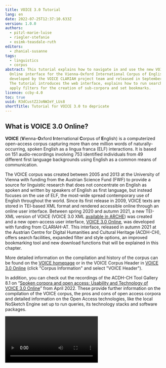 ```yaml
---
title: VOICE 3.0 Tutorial
lang: en
date: 2022-07-25T12:37:10.633Z
version: 1.0.0
authors:
  - pitzl-marie-luise
  - riegler-stefanie
  - osimk-teasdale-ruth
editors:
  - zhanial-susanne
tags:
  - linguistics
  - corpus
abstract: This tutorial explains how to navigate in and use the new VOICE 3.0
  Online interface for the Vienna-Oxford International Corpus of English,
  developed by the VOICE CLARIAH project team and released in September 2021.
  The tutorial introduces the web interface, explains how to run search queries,
  apply filters for the creation of sub-corpora and set bookmarks.
licence: ccby-4.0
toc: true
uuid: R3dCustZ2JoNW2eY_LUs8
shortTitle: Tutorial for VOICE 3.0 to depricate
---
```

## What is VOICE 3.0 Online?

**VOICE** (**V**ienna-**O**xford **I**nternational **C**orpus of **E**nglish) is a computerized open-access corpus capturing more than one million words of naturally-occurring, spoken English as a lingua franca (ELF) interactions. It is based on 151 audio-recordings involving 753 identified individuals from 49 different first language backgrounds using English as a common means of communication.

The VOICE corpus was created between 2005 and 2013 at the University of Vienna with funding from the Austrian Science Fund (FWF) to provide a source for linguistic research that does not concentrate on English as spoken and written by speakers of English as first language, but instead focuses on the use of ELF, the most-wide spread contemporary use of English throughout the world. Since its first release in 2009, VOICE texts are stored in TEI-based XML format and rendered accessible online through an online user interface. Between spring 2020 and autumn 2021, a new TEI-XML version of VOICE (VOICE 3.0 XML [available in ARCHE](https://arche.acdh.oeaw.ac.at/browser/oeaw_detail/171762)) was created and a new open-access user interface, [VOICE 3.0 Online](https://voice3.acdh.oeaw.ac.at), was developed with funding from CLARIAH-AT. This interface, released in autumn 2021 at the Austrian Centre for Digital Humanities and Cultural Heritage (ACDH-CH), offers search facilities, expanded filter and style options, an improved bookmarking tool and new download functions that will be explained in this chapter. 

More detailed information on the compilation and history of the corpus can be found on the [VOICE homepage](https://voice.acdh.oeaw.ac.at/aboutvoice) or in the VOICE Corpus Header in [VOICE 3.0 Online](https://voice3.acdh.oeaw.ac.at/#/tool) (click "Corpus Information" and select "VOICE Header").

In addition, you can check out the recordings of the ACDH-CH Tool Gallery 8.1 on “[Spoken corpora and open access: Usability and Technology of VOICE 3.0 Online](https://www.youtube.com/playlist?list=PLN0wiGwlUlbem5euvpMLxpnkDljOZ6k_2)” from April 2022. These provide further information on the compilation of the VOICE corpus, the pros and cons of open access corpora and detailed information on the Open Access technologies, like the local NoSketch Engine set up to run queries, its technology stacks and software packages.

<Video provider="youtube" id="k5VG79YNiyM" caption="Tool Gallery, Input 1: The case of VOICE" />

## Accessing VOICE 3.0

To access VOICE 3.0 Online, go to [https://voice3.acdh.oeaw.ac.at](https://voice3.acdh.oeaw.ac.at/). If this is your first visit with a particular PC or particular internet browser, you will first be asked to accept – or decline – the use of tracking and cookies. In VOICE 3.0, cookies are used in an anonymous fashion only, without collecting data that can be tracked back to an individual. You can also opt out and use VOICE without cookies. Both settings can also be changed later on in the frontend as well. 

Once you have selected your preferences for cookies, the content in the blue area of the **landing page** **changes**. It now gives you the option to explore VOICE, either by **typing in a search query** or by simply clicking "**Browse**" - this takes you to the actual VOICE 3.0 Online interface.

<Figure src="images/voice3-0_startwebinterface.png">
VOICE 3.0 Web Interface
</Figure>

The standard design of the VOICE 3.0 web interface is made up of three main areas:

- The area on the **left-hand side** contains the **corpus tree**. The first order of organization is domain. By activating the **SPET** (**SP**eech **E**vent **T**ype) shifter above the corpus tree, the second layer of organization according to speech event types is made available. By clicking on the small arrow next to a domain, a list with the speech events in this domain appears and displays the unique ID of each speech event. An audio symbol next to an ID indicates that a sound file is available for this event. When you click on a particular speech event, it will be opened on the right-hand side.
- The **middle area** contains the **search field** and will display the **search results** once a query has been run.
- On the **right-hand side**, users are initially greeted by a **welcome text**. As soon as you have started using the corpus, the **entire transcripts** or corpus information on the speech events you have selected, as well as **metadata** from TEI headers will be displayed here. Once a particular speech event has been opened, you **can switch between different styles** (VOICE, PLAIN, POS and XML). If a sound file is available, you can use the **audio player at the bottom**. Several speech events can be opened next to each other and can be navigated via separate tabs.

The **buttons above the right-hand area** are especially useful: the big button “**Corpus information**” gives you access to more extensive PDF manuals, like the search manual and the VOICE transcription conventions. The **two symbols** next to "Corpus information" allow you to **adjust the display settings**: with the left icon, you can **merge colons**, the right icon allows to adjust the display to a **narrow screen** (e.g. for a mobile phone). Clicking on the same icon again brings you back to the default view.

The new VOICE 3.0 Online interface provides many integrated tool tips, pop-ups and links to more extensive PDFs with corpus documentation. The goal has been to design an interface that is easy and intuitive to navigate and immediately provides short explanations to the user, while also offering links to more extensive guidelines where useful or necessary.

The following clip offers an introductory tour of the VOICE 3.0 Online interface and explains its main areas and buttons.

<Video provider="youtube" id="yams7cMjnkk" caption="Introduction to VOICE 3.0 Online Interface" />

#### Quiz: It's your turn!

**Test your knowledge of the VOICE 3.0 Interface**

<Quiz>
  <Quiz.Card>
    <Quiz.MultipleChoice variant="single">
      <Quiz.Question>
        For a research paper, you are looking for interactions between ELF speakers of English in academic contexts. Which of the five domains available in VOICE 3.0 Online might contain such speech events? Tick the correct answer.
      </Quiz.Question>

      <Quiz.MultipleChoice.Option>
        PB
      </Quiz.MultipleChoice.Option>

      <Quiz.MultipleChoice.Option>
        PR and LE
      </Quiz.MultipleChoice.Option>

      <Quiz.MultipleChoice.Option isCorrect>
        PR and ED
      </Quiz.MultipleChoice.Option>

      <Quiz.MultipleChoice.Option>
        ED and LE
      </Quiz.MultipleChoice.Option>

      <Quiz.Message type="correct">
        Correct! In order to find appropriate events, look into the two domains PR (professional and research/science) and ED (educational). Tip: Hovering over the domain abbreviation with your mouse reveals a short definition of the domain.
      </Quiz.Message>

      <Quiz.Message type="incorrect">
        Sorry! Have a look at the domain descriptions again, either by hovering over the domains with your mouse in the corpus tree on the left or by going to Corpus information and VOICE Header.
      </Quiz.Message>
    </Quiz.MultipleChoice>
  </Quiz.Card>

  <Quiz.Card>
    <Quiz.MultipleChoice variant="multiple">
      <Quiz.Question>
        You are really satisfied with your search results and you want to cite the VOICE corpus in your research paper. Where can you find the biographical information in the VOICE 3.0 Online interface? Tick ALL options that lead to the desired result.
      </Quiz.Question>

      <Quiz.MultipleChoice.Option isCorrect>
        I go to “Corpus information” and click on “How to cite VOICE”.
      </Quiz.MultipleChoice.Option>

      <Quiz.MultipleChoice.Option isCorrect>
        At the bottom of the website, in the middle, I can immediately find the short citation for VOICE 3.0 Online. The long version appears when hovering over the small “i” icon.
      </Quiz.MultipleChoice.Option>

      <Quiz.MultipleChoice.Option isCorrect>
        I go to the VOICE project homepage at voice.acdh.oeaw\.ac.at and look for the necessary information there.
      </Quiz.MultipleChoice.Option>

      <Quiz.Message type="correct">
        Well done! All answers are correct. In fact, there are various options to find the information for your bibliography.
      </Quiz.Message>

      <Quiz.Message type="incorrect">
        Your chosen option was definitely correct, but what about the other options stated?
      </Quiz.Message>
    </Quiz.MultipleChoice>
  </Quiz.Card>
</Quiz>


## Searches in VOICE 3.0

Searches can be easily carried out with the help of the **search field** at the top left corner of the middle area. Once a search has been run, all search results will be displayed in this area. You can then adjust the display of your results by switching between the different **styles** offered (i.e. **VOICE, PLAIN, POS,** and **XML**). For VOICE, PLAIN and POS, you can additionally choose to display results in **KWIC** (KeyWord In Context) view. When you choose VOICE or POS style, further modifications are possible by using the options offered at the bottom. These allow you to selectively display - or hide - different mark-up categories according to your research needs or to change the representation of POS (part-of-speech) tags.

### Simple Searches

#### Token search (word form)

In order to search for a word or word form (i.e. token queries), enter the word using lower-case characters, e.g. _speak_. Please note that all queries are case-sensitive and tokens are searched for with lower case characters, e.g. _i speak french,_ as this is how they are represented in VOICE transcripts. You can, of course, search for phrases (i.e. token token) as well.

If you want to search for contracted forms, like _wanna, gonna, don’t,_ etc., you need to insert a space before the contracted part in your query in VOICE 3.0 Online, i.e.: _wan na, gon na, do n’t, it ‘s_.

#### Lemma search

A lemma is the basic form of a word, which represents all declensions and inflected forms of a word, e.g. _walk_ is the lemma of _walk, walks, walking_. To search for all tokens of a lemma, use the form “l:lemma”, e.g. _l:walk_.

#### POS search

POS, or **P**art-**o**f **S**peech annotations, allow searching for the morphosyntactic categories of tokens. Each token in VOICE has been annotated with an individual POS tag for morphological form, and, in parentheses, for syntactic function. Often, these are identical, as in _professional_JJ(JJ)_, but they may also diverge.

If a POS tag is searched for without further specification in VOICE 3.0 Online, both positions (i.e. form and function) are searched. If you want to search them separately, use _p:POS_ for form position or _f:POS_ for function position.

For POS searches, enter the POS tag in capital letters. For further details, please go to the [POS tagging manual](https://voice.acdh.oeaw.ac.at/wp-content/uploads/2021/04/POS-tagging-and-lemmatization-manual.pdf) and consult the [VOICE Tagset](https://voice.acdh.oeaw.ac.at/wp-content/uploads/2021/04/Short-POS-tagset.pdf).

#### Mark-up search

As an entirely novel feature of VOICE 3.0 Online, conversational mark-up can now be searched for and retrieved in different ways in the new interface. Users can:

- search for **tokenized mark-up**, such as **pauses** (e.g.: _1, _2, etc.) or **laughter** (e.g.:_ @, @@). The numbers 1, 2, etc. or number of symbols indicate the length of pauses or laughter represented in the transcripts.
- or search for **POS tags** **indicating mark-up**, such as **PVC** (pronunciation variations & coinages), **ONO** (onomatopoeic noises), etc.
- In addition, VOICE 3.0 Online offers the **possibility to search for** words, POS and lemmas that occur within and between **stretches of conversational mark-up** in the corpus, such as stretches of s**peaking modes, non-English speech,** or **overlapping speech**, by using pointed brackets, e.g. `<soft/>, <L1ita/>, or <ol/>.`
- Furthermore, to search within mark-up, the search-words “within” or “containing” can be used to search for tokens, POS or lemma. For example, the search phrase _really within `<ol/>`_ gives you all results of the word really within overlapping speech.

Detailed examples for mark-up searches are provided in section 6 of the VOICE 3.0 Online [search manual](https://voice.acdh.oeaw.ac.at/wp-content/uploads/2021/09/Search-manual-VOICE-3.0-Online.pdf).

The VOICE tagging scheme has been said to be especially strong in displaying features typical of spoken language. This is possible because already during the early stages of the corpus compilation, it was decided to add additional tags to the [PENN Treebank tagset](https://www.ling.upenn.edu/courses/Fall_2003/ling001/penn_treebank_pos.html) to represent spoken features in the corpus. The following illustration shows some examples of spoken features that have been tagged and thus allow powerful searches in VOICE:

<Figure src="images/voice-pos-tagging-spoken-features.png">
VOICE POS tagging - spoken features
</Figure>

Detailed examples for mark-up searches are provided in section 6 of the VOICE 3.0 Online [search manual](https://voice.acdh.oeaw.ac.at/wp-content/uploads/2021/09/Search-manual-VOICE-3.0-Online.pdf).

#### Quiz - It's your turn!

**Simple Searches in VOICE 3.0 Online**

<Quiz>
  <Quiz.Card>
    <Quiz.MultipleChoice variant="single">
      <Quiz.Question>
        How many instances of the word _English_ does a simple search in VOICE 3.0 Online yield?
      </Quiz.Question>

      <Quiz.MultipleChoice.Option>
        14
      </Quiz.MultipleChoice.Option>

      <Quiz.MultipleChoice.Option isCorrect>
        1329
      </Quiz.MultipleChoice.Option>

      <Quiz.MultipleChoice.Option>
        5031
      </Quiz.MultipleChoice.Option>

      <Quiz.MultipleChoice.Option>
        406
      </Quiz.MultipleChoice.Option>

      <Quiz.Message type="correct">
        Well done! If you got 1329 results, then you have correctly entered the token English in lowercase letters.
      </Quiz.Message>

      <Quiz.Message type="incorrect">
        Sorry! Try again and check how you need to search for a token in VOICE 3.0 Online.
      </Quiz.Message>
    </Quiz.MultipleChoice>
  </Quiz.Card>

  <Quiz.Card>
    <Quiz.MultipleChoice variant="single">
      <Quiz.Question>
        Humour and laughter are important topics in ELF research. VOICE 3.0 Online allows you to search for laughter in VOICE data in various forms. Which of these queries gives you stretches of laughingly spoken sequences?
      </Quiz.Question>

      <Quiz.MultipleChoice.Option>
        \_@+
      </Quiz.MultipleChoice.Option>

      <Quiz.MultipleChoice.Option isCorrect>
        \<@/>
      </Quiz.MultipleChoice.Option>

      <Quiz.MultipleChoice.Option>
        \_@
      </Quiz.MultipleChoice.Option>

      <Quiz.MultipleChoice.Option>
        Q
      </Quiz.MultipleChoice.Option>

      <Quiz.Message type="correct">
        Well done! By using pointed brackets, you can search for stretches of conversational mark-up, such as laughter. Laughter is represented by the symbol @ in VOICE.
      </Quiz.Message>

      <Quiz.Message type="incorrect">
        The first answer option searches for strings of tokenized laughter of any lenght, while with the third answer option you search for a particular number of tokenized laughter. The fourth and final answer option is no valid search.
      </Quiz.Message>
    </Quiz.MultipleChoice>
  </Quiz.Card>

  <Quiz.Card>
    <Quiz.MultipleChoice variant="single">
      <Quiz.Question>
        You want to find out if word coinages are frequently uttered softly or whispered. Which of the options below will **not** yield meaning results for this search? Tip: consult the POS tagging and search manual!
      </Quiz.Question>

      <Quiz.MultipleChoice.Option>
        PVC within \<soft/>
      </Quiz.MultipleChoice.Option>

      <Quiz.MultipleChoice.Option isCorrect>
        PVC \<soft/>
      </Quiz.MultipleChoice.Option>

      <Quiz.MultipleChoice.Option>
        \<soft/> containing PVC
      </Quiz.MultipleChoice.Option>

      <Quiz.MultipleChoice.Option>
        PVC within \<whispering/>
      </Quiz.MultipleChoice.Option>

      <Quiz.Message type="correct">
        Correct. This query searches for a string of PVC (pronunciation variation and coinage) followed by a softly spoken sequence.
      </Quiz.Message>

      <Quiz.Message type="incorrect">
        Check your results and try out the other stated options in the VOICE 3.0 Online interface – which of them provides the correct answer to your search for softly or whispered word coinages?
      </Quiz.Message>
    </Quiz.MultipleChoice>
  </Quiz.Card>

  <Quiz.Card>
    <Quiz.MultipleChoice variant="single">
      <Quiz.Question>
        You are interested in the use of code-switches into French, which is not the L1 of a speaker. How do you search for this?
      </Quiz.Question>

      <Quiz.MultipleChoice.Option>
        \<LQ/>
      </Quiz.MultipleChoice.Option>

      <Quiz.MultipleChoice.Option>
        \<L/>
      </Quiz.MultipleChoice.Option>

      <Quiz.MultipleChoice.Option>
        \<L1fre/>
      </Quiz.MultipleChoice.Option>

      <Quiz.MultipleChoice.Option>
        \<LNfre/>
      </Quiz.MultipleChoice.Option>

      <Quiz.Message type="correct">
        Correct!
      </Quiz.Message>

      <Quiz.Message type="incorrect">
        Have a look at the search manual in the Corpus Information and check your search query.
      </Quiz.Message>
    </Quiz.MultipleChoice>
  </Quiz.Card>
</Quiz>


### Fine-tuning your searches:

#### Placeholders

In order to adjust the search results to the needs of your research question, the following **placeholders** might be useful:

- **. Full stop:** matches any single character. You can perceive this as a kind of universal joker. Example: Searching for _hi._ results in: _him, his, hit_, etc.
- **\[…]** **Character class:** matches any character contained in the brackets, e.g. _h\[ai]t_ – _hat, hit_
- **[^…] Inverted character class:** matches any character not contained in the bracket, e.g. _h[^ai] – hot, hut_
- **? Question mark:** the preceding element can appear 0 or 1 times, i.e. it is optional. Example: _houses?_ – _house, houses_
- **+ Plus:** the preceding element must appear 1 or more times, i.e. it is not optional and might be repeated. Example: _house.+_ results in _houses, household, housewives_, i.e. all words that start with house plus at least one more character.
- **\* Asterisk:** particularly useful, since the preceding element can appear 0 or more times, i.e. it is optional and might be repeated.
- **(…) Brackets:** these can be used to group characters (and even regular expressions) to form new elements. In addition, we can combine them with the quantifiers ?, +, and * and let them operate on specified groups. Example: _(wo)?man - man, woman_

<SideNote type="info" title="Info:">
You might be familiar with the usage of wildcards, i.e. plain ?, +, or * from other tools. In wildcard syntax, the asterisk, for example denotes “zero or more characters”. **VOICE 3.0 Online**, however, **uses regex** (regular expressions). Here, the symbols work as quantifiers which operate on the preceding element. In regex, the use of the asterisk in _hous*_ will only quantify the final “e” and thus will only match _hous, house, housee, houseeee_, etc.

If you want to use the **symbols as wildcards**, you have to place the **placeholder character** “.” (full stop) in front of them. Thus, searching for _house.+_ will result in _house, houses, household, housewives_, etc., or _.+ize_ in _organize, apologize, harmonize,_ etc.
</SideNote>

To gain even more precise control over the number of allowed and necessary character repetitions, you can use curly brackets with _min,max_. Leaving the max empty means there is no upper limit (see section 3.2 of the [search manual](https://voice.acdh.oeaw.ac.at/wp-content/uploads/2021/09/Search-manual-VOICE-3.0-Online.pdf)).

#### Boolean Operators in VOICE 3.0

- **AND** is represented by a **comma**. Note that there is no space between the conditions. Thus, entering condition1,condition2 will yield results which matches both conditions. Any sequence of items before and after the comma is possible, e.g.: _walk,NN_ - finds tokens of _walk_ tagged as noun, as in "a five minute walk".
- **OR** is represented by a **vertical line |**. It finds any options to the left or the right of the vertical line. It can be used for any sequence of tokens, lemmas or POS tags before and after the line, and more than two options can be specified. For example: _mean | say_ that - finds: _mean that, say that_.

More details on searches with wildcards and placeholders can be found in the [search manual](https://voice.acdh.oeaw.ac.at/wp-content/uploads/2021/09/Search-manual-VOICE-3.0-Online.pdf).

In the following video clip, VOICE project member Ruth Osimk-Teasdale demonstrates the combinations of tokens, lemma, and POS tags in a number of searches, and shows how to display your search results in the different style options (VOICE, plain, POS, XML, and KWIC) available in VOICE 3.0.

<Video provider="youtube" id="CBtvJQxYxiw" caption="VOICE 3.0 Online -Searches" />

#### **Quiz - It's your turn!**

**Searches with placeholders in VOICE**

<Quiz>
  <Quiz.Card>
    <Quiz.MultipleChoice variant="single">
      <Quiz.Question>
        You are interested in vague expressions and looking for the classifier _some sort of_ followed by a singular noun with an **asterisk wildcard** (to include also plural noun tags). Which domain yields **no** instances of this construction? Tip: Consult the POS tagset in the Corpus information if necessary.
      </Quiz.Question>

      <Quiz.MultipleChoice.Option>
        LE
      </Quiz.MultipleChoice.Option>

      <Quiz.MultipleChoice.Option>
        ED
      </Quiz.MultipleChoice.Option>

      <Quiz.MultipleChoice.Option isCorrect>
        PB
      </Quiz.MultipleChoice.Option>

      <Quiz.MultipleChoice.Option>
        PO
      </Quiz.MultipleChoice.Option>

      <Quiz.Message type="correct">
        Correct!
      </Quiz.Message>

      <Quiz.Message type="incorrect">
        For this query, you should type in "some sort of NN\*". With the tag NN plus the asterisk, you search for single nouns and plural nouns.
      </Quiz.Message>
    </Quiz.MultipleChoice>
  </Quiz.Card>

  <Quiz.Card>
    <Quiz.MultipleChoice variant="single">
      <Quiz.Question>
        You want to find out how state verbs are used in VOICE. Search for all verb forms of _taste_. What does your query look like?
      </Quiz.Question>

      <Quiz.MultipleChoice.Option>
        tast.\*,VVP
      </Quiz.MultipleChoice.Option>

      <Quiz.MultipleChoice.Option>
        taste,VV
      </Quiz.MultipleChoice.Option>

      <Quiz.MultipleChoice.Option isCorrect>
        tast._,V._
      </Quiz.MultipleChoice.Option>

      <Quiz.MultipleChoice.Option>
        taste
      </Quiz.MultipleChoice.Option>

      <Quiz.Message type="correct">
        Correct - this yields 24 hits in 23 utterances
      </Quiz.Message>

      <Quiz.Message type="incorrect">
        Consult the POS tagset in the Corpus information and check!
        (Explanation: VVP searches for present tense verb taste, the second answer option searches for taste as base form and the fourth option searches for the token “taste”, including taste as noun, but not the verb forms tasting, tasted, etc.)
      </Quiz.Message>
    </Quiz.MultipleChoice>
  </Quiz.Card>
</Quiz>


### Bookmarks and Filters: Creating your own subcorpus in VOICE 3.0

In VOICE 3.0 Online, users have the possibility to create their own sub-corpora by applying filters. In addition, they can bookmark their search results, which they can subsequently export and import.

In the following short clip, you will learn how to apply filters and bookmarks.

<Video provider="youtube" id="C5dkaQtgH2A" caption="VOICE 3.0 Online - Filters and Bookmarks" />

In order to create your own corpus, first of all navigate to the tab "**Filter**" in the left-hand area and turn on the filter options. You can then narrow down the corpus by applying criteria such as number of speakers or interactants, power relations, duration of speech events, or L1 language. After you have set your desired filters, navigate back to the corpus tree. It will now highlight in **bold** those speech events to which your filters apply. If you like, you can hide all other speech events by using the respective toggle above the tree.

Once you have set your filters, you can use the search field in the middle area and search your subcorpus. All speech events from your corpus which yield results for your search will then be highlighted in **bold** in the corpus tree. In addition, events which would also yield results for your query but are not part of your subcorpus will be marked in **grey and bold**, as can be seen in the following illustration:

<Figure src="images/voice3-0_filter_grey_highlighted.png">
Search results for corpus and subcorpus, with opened transcripts on the right-hand side
</Figure>

If you would like to add particular speech events to your subcorpus, tick the box next to the speech event. **Please note** that in order to do so, the function "**Manual selection**", which can be found in the "**Filter**" tab, has to be turned on.

<SideNote type="tip" title="Tip: Manual Selection">
The function "**Manual selection**" in the filter area gives you the option to manually choose speech events for your subcorpus. In order to do so, you must turn on the function and go to the corpus tree. Speech events can be added by ticking the respective box. This function can be used before you run a search or after you have run a search.

<Figure src="images/voice3-0_filters_manually.png">
Activating manual selection
</Figure>
</SideNote>

#### Setting bookmarks

Bookmarks can be easily set with the help of the third tab in the left-hand area. First of all, activate icons and local storage. Once you have done so, small icons appear next to the search results in the middle area. You now have the possibility to select a search result (i.e. a particular utterance) and create a bookmark for it. You can add a short description, and then save the bookmark (as URL, .txt or .xlsx). Saved bookmarks will appear on the left if you click on the tab "**Bookmarks**".

<Figure src="images/voice3-0_bookmark_export.png">
Working with bookmarks
</Figure>

#### Download Function

A new and very handy feature of VOICE 3.0 Online is the download function, because it gives users the possibility to store their online searches locally and further modify their results, e.g. for further statistical analyses or a more detailed coding of the results.

After you have carried out a search, the download button (i.e. arrow) can be found in the middle area on the right-hand side, next to different style options. Before you start the download, select the style you need, because the downloaded file mirrors what you see in the online interface. Thus, if you have chosen VOICE style, the downloaded file will display the results in this style. When you click on the download arrow, you can select between five different file format and choose the one that most suits your future needs.

#### Quiz - It's your turn!

**Filters and bookmark function in VOICE 3.0 Online**

<Quiz>
  <Quiz.Card>
    <Quiz.MultipleChoice variant="single">
      <Quiz.Question>
        Let’s start with an easy task: You are looking for transcripts from dyadic interactions between unacquainted speakers. How many of these can you find in VOICE 3.0 Online?
      </Quiz.Question>

      <Quiz.MultipleChoice.Option>
        14
      </Quiz.MultipleChoice.Option>

      <Quiz.MultipleChoice.Option isCorrect>
        12
      </Quiz.MultipleChoice.Option>

      <Quiz.MultipleChoice.Option>
        10
      </Quiz.MultipleChoice.Option>

      <Quiz.MultipleChoice.Option>
        8
      </Quiz.MultipleChoice.Option>

      <Quiz.Message type="correct">
        Correct!
      </Quiz.Message>

      <Quiz.Message type="incorrect">
        If your answer was not 12 but 14, then you used the filter for interactants instead of speakers. The difference might be small, but important: Interactants also include researchers or persons not involved in the conversation, like for example a waiter who brings coffee to a table of speakers. The small “i” icon next to the filters provides more information on the filter categories when hovering over it. 10 and 8 are wrong.
      </Quiz.Message>
    </Quiz.MultipleChoice>
  </Quiz.Card>

  <Quiz.Card>
    <Quiz.MultipleChoice variant="single">
      <Quiz.Question>
        Due to the limited scope of research projects in university courses, you would like to identify the shortest speech event for which an audio file is available in the corpus. Which one is the correct speech event?
      </Quiz.Question>

      <Quiz.MultipleChoice.Option isCorrect>
        PRqas409
      </Quiz.MultipleChoice.Option>

      <Quiz.MultipleChoice.Option>
        EDsve422
      </Quiz.MultipleChoice.Option>

      <Quiz.MultipleChoice.Option>
        PBqas411
      </Quiz.MultipleChoice.Option>

      <Quiz.MultipleChoice.Option>
        LEcon420
      </Quiz.MultipleChoice.Option>

      <Quiz.Message type="correct">
        Correct, the file's duration is 10 minutes, 53 seconds.
      </Quiz.Message>

      <Quiz.Message type="incorrect">
        Turn on the filter for audio files so that only speech events with an audio file are shown; furthermore, there are two filter categories which will help you narrow down the events, namely “duration of speech event” and “number of words”. They can either be used on their own or in combination.
      </Quiz.Message>
    </Quiz.MultipleChoice>
  </Quiz.Card>

  <Quiz.Card>
    <Quiz.MultipleChoice variant="single">
      <Quiz.Question>
        You want to bookmark and save the correct answer from Question 2, PRqas409, for later. Bookmark the event and download it as .xlsx file. Which information is NOT provided in the file?
      </Quiz.Question>

      <Quiz.MultipleChoice.Option>
        Category for bookmark
      </Quiz.MultipleChoice.Option>

      <Quiz.MultipleChoice.Option>
        Date and time of export
      </Quiz.MultipleChoice.Option>

      <Quiz.MultipleChoice.Option>
        Utterance ID
      </Quiz.MultipleChoice.Option>

      <Quiz.MultipleChoice.Option isCorrect>
        the bookmarked utterance
      </Quiz.MultipleChoice.Option>

      <Quiz.Message type="correct">
        Correct!
      </Quiz.Message>

      <Quiz.Message type="incorrect">
        Use the explanation above to set a bookmark and then download it as .xlsx file. Then download it and check!
      </Quiz.Message>
    </Quiz.MultipleChoice>
  </Quiz.Card>
</Quiz>


### Conclusion - Advanced Searches

Due to its new filters and search functions, VOICE 3.0 Online allows for very powerful searches. As conclusion to this tutorial, we invite you to try out our advanced search quiz. 

Tip: Before you start the quiz, it might be helpful to download the search manual and/or the POS tagging manual so that you can quickly look up any POS tag you might need to solve the quiz.

#### Advanced Quiz

**Combing filters and searches**

<Quiz>
  <Quiz.Card>
    <Quiz.MultipleChoice variant="single">
      <Quiz.Question>
        To resources from which language do the speakers in the two business meetings including L1 speakers of Serbian draw on that is neither English nor any of the speakers‘ L1?
      </Quiz.Question>

      <Quiz.MultipleChoice.Option>
        Spanish
      </Quiz.MultipleChoice.Option>

      <Quiz.MultipleChoice.Option>
        Italian
      </Quiz.MultipleChoice.Option>

      <Quiz.MultipleChoice.Option isCorrect>
        French
      </Quiz.MultipleChoice.Option>

      <Quiz.MultipleChoice.Option>
        Croatian
      </Quiz.MultipleChoice.Option>

      <Quiz.Message type="correct">
        Correct!
      </Quiz.Message>

      <Quiz.Message type="incorrect">
        Have a close look at the question and your filters: first of all, select the correct domain PB, then narrow down your search to mtg = meeting. Select _Serbian_ as L1. Now, you need to type in the correct search query: \<LN/>. Finally, compare \<LN/> tags with **Speaker Information** in text header.
      </Quiz.Message>
    </Quiz.MultipleChoice>
  </Quiz.Card>

  <Quiz.Card>
    <Quiz.MultipleChoice variant="single">
      <Quiz.Question>
        How many of the speech events in your subcorpus of transcripts from working group discussions in an educational setting feature non-English tokens?
      </Quiz.Question>

      <Quiz.MultipleChoice.Option>
        1
      </Quiz.MultipleChoice.Option>

      <Quiz.MultipleChoice.Option>
        2
      </Quiz.MultipleChoice.Option>

      <Quiz.MultipleChoice.Option isCorrect>
        4
      </Quiz.MultipleChoice.Option>

      <Quiz.MultipleChoice.Option>
        5
      </Quiz.MultipleChoice.Option>

      <Quiz.Message type="correct">
        Correct - select ED in domain, select wdg, type FW in search field, navigate to the tree and check which events are highlighted in bold.
      </Quiz.Message>

      <Quiz.Message type="incorrect">
        Check your filters. You should have selected ED in domain and wdg for SPET. Then type FW in the search field and navigate to the tree. Check the events highlighted in bold. Alternatively, you can search for \<LN/>.
      </Quiz.Message>
    </Quiz.MultipleChoice>
  </Quiz.Card>

  <Quiz.Card>
    <Quiz.MultipleChoice variant="single">
      <Quiz.Question>
        How many response particles are produced by speakers while someone else is speaking in leisure conversations in VOICE?
      </Quiz.Question>

      <Quiz.MultipleChoice.Option>
        20652
      </Quiz.MultipleChoice.Option>

      <Quiz.MultipleChoice.Option isCorrect>
        2080
      </Quiz.MultipleChoice.Option>

      <Quiz.MultipleChoice.Option>
        2179
      </Quiz.MultipleChoice.Option>

      <Quiz.MultipleChoice.Option>
        1808
      </Quiz.MultipleChoice.Option>

      <Quiz.Message type="correct">
        Correct!
      </Quiz.Message>

      <Quiz.Message type="incorrect">
        If your results was 20562, you searched without setting filters; if you had 2179, then you have only set the filter for leisure, but not for conversation. If you got 1808 results, then you searched for \<ol/> containing, which counts the number of overlaps but not the number of response particles.
      </Quiz.Message>
    </Quiz.MultipleChoice>
  </Quiz.Card>
</Quiz>


### Links

- Osimk-Teasdale, Ruth; Pirker, Hannes; Pitzl, Marie-Luise. 2021. [Search manual for VOICE 3.0 Online](https://voice.acdh.oeaw.ac.at/wp-content/uploads/2021/09/Search-manual-VOICE-3.0-Online.pdf). (14 March 2022).
- Pitzl, Marie-Luise. [VOICE: Vienna-Oxford-International Corpus of English](https://voice.acdh.oeaw.ac.at/). Homepage. [https:/voice.acdh.oeaw.ac.at](https://voice.acdh.oeaw.ac.at/). (14 March 2022).
- [VOICE](https://voice3.acdh.oeaw.ac.at/). 2021. The Vienna-Oxford International Corpus of English (version VOICE 3.0 Online). Founding director: Barbara Seidlhofer; Principal investigators VOICE 3.0: Marie-Luise Pitzl, Daniel Schopper; Researchers: Angelika Breiteneder, Hans-Christian Breuer, Nora Dorn, Theresa Klimpfinger, Stefan Majewski, Ruth Osimk-Teasdale, Hannes Pirker, Marie-Luise Pitzl, Michael Radeka, Stefanie Riegler, Barbara Seidlhofer, Omar Siam, Daniel Stoxreiter. [https://voice3.acdh.oeaw.ac.at](https://voice3.acdh.oeaw.ac.at) (14 March 2022).
